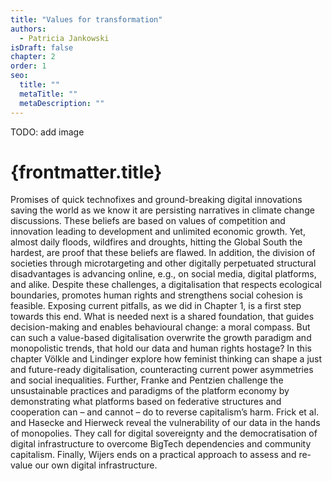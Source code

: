 ```yaml
---
title: "Values for transformation"
authors:
  - Patricia Jankowski
isDraft: false
chapter: 2
order: 1
seo:
  title: ""
  metaTitle: ""
  metaDescription: ""
---
```



TODO: add image

# {frontmatter.title}

Promises of quick technofixes and ground-breaking digital innovations saving the world as we know it are persisting narratives in climate change discussions. These beliefs are based on values of competition and innovation leading to development and unlimited economic growth. Yet, almost daily floods, wildfires and droughts, hitting the Global South the hardest, are proof that these beliefs are flawed. In addition, the division of societies through microtargeting and other digitally perpetuated structural disadvantages is advancing online, e.g., on social media, digital platforms, and alike. Despite these challenges, a digitalisation that respects ecological boundaries, promotes human rights and strengthens social cohesion is feasible. Exposing current pitfalls, as we did in Chapter 1, is a first step towards this end. What is needed next is a shared foundation, that guides decision-making and enables behavioural change: a moral compass. But can such a value-based digitalisation overwrite the growth paradigm and monopolistic trends, that hold our data and human rights hostage? In this chapter Völkle and Lindinger explore how feminist thinking can shape a just and future-ready digitalisation, counteracting current power asymmetries and social inequalities. Further, Franke and Pentzien challenge the unsustainable practices and paradigms of the platform economy by demonstrating what platforms based on federative structures and cooperation can – and cannot – do to reverse capitalism’s harm. Frick et al. and Hasecke and Hierweck reveal the vulnerability of our data in the hands of monopolies. They call for digital sovereignty and the democratisation of digital infrastructure to overcome BigTech dependencies and community capitalism. Finally, Wijers ends on a practical approach to assess and re-value our own digital infrastructure.

